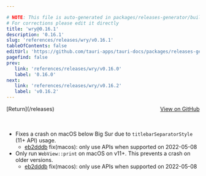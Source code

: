 ```yaml
---

# NOTE: This file is auto-generated in packages/releases-generator/build.ts
# For corrections please edit it directly
title: 'wry@0.16.1'
description: '0.16.1'
slug: 'references/releases/wry/v0.16.1'
tableOfContents: false
editUrl: 'https://github.com/tauri-apps/tauri-docs/packages/releases-generator/build.ts'
pagefind: false
prev:
   link: 'references/releases/wry/v0.16.0'
   label: '0.16.0'
next:
   link: 'references/releases/wry/v0.16.2'
   label: 'v0.16.2'
---
```


<div style="margin-bottom:3rem; display: flex; justify-content: space-between; align-items: center"><span>[Return](/releases)</span><span><a href="https://github.com/tauri-apps/wry/releases/tag/wry-v0.16.1">View on GitHub</a></span></div>

- Fixes a crash on macOS below Big Sur due to `titlebarSeparatorStyle` (11+ API) usage.
  - [eb2dddb](https://github.com/tauri-apps/wry/commit/eb2dddb611f7fadf35bf7d7c32cb6d054da9fe9e) fix(macos): only use APIs when supported on 2022-05-08
- Only run `WebView::print` on macOS on v11+. This prevents a crash on older versions.
  - [eb2dddb](https://github.com/tauri-apps/wry/commit/eb2dddb611f7fadf35bf7d7c32cb6d054da9fe9e) fix(macos): only use APIs when supported on 2022-05-08

